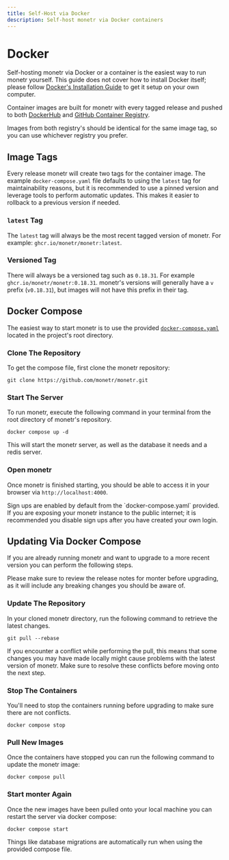 ```yaml
---
title: Self-Host via Docker
description: Self-host monetr via Docker containers
---
```



# Docker

Self-hosting monetr via Docker or a container is the easiest way to run monetr yourself. This guide does not cover how
to install Docker itself; please follow [Docker's Installation Guide](https://docs.docker.com/engine/install/) to get it
setup on your own computer.

Container images are built for monetr with every tagged release and pushed to both
[DockerHub](https://hub.docker.com/r/monetr/monetr) and [GitHub Container
Registry](https://github.com/monetr/monetr/pkgs/container/monetr).

Images from both registry's should be identical for the same image tag, so you can use whichever registry you prefer.

## Image Tags

Every release monetr will create two tags for the container image. The example `docker-compose.yaml` file defaults to
using the `latest` tag for maintainability reasons, but it is recommended to use a pinned version and leverage tools to
perform automatic updates. This makes it easier to rollback to a previous version if needed.

### `latest` Tag

The `latest` tag will always be the most recent tagged version of monetr. For example: `ghcr.io/monetr/monetr:latest`.

### Versioned Tag

There will always be a versioned tag such as `0.18.31`. For example `ghcr.io/monetr/monetr:0.18.31`. monetr's versions
will generally have a `v` prefix (`v0.18.31`), but images will not have this prefix in their tag.

## Docker Compose

The easiest way to start monetr is to use the provided
[`docker-compose.yaml`](https://github.com/monetr/monetr/blob/main/docker-compose.yaml) located in the project's root
directory.

<Steps>

### Clone The Repository

To get the compose file, first clone the monetr repository:

```shell filename="Clone monetr"
git clone https://github.com/monetr/monetr.git
```

### Start The Server

To run monetr, execute the following command in your terminal from the root directory of monetr's repository.

```shell filename="Start monetr"
docker compose up -d
```

This will start the monetr server, as well as the database it needs and a redis server.

### Open monetr

Once monetr is finished starting, you should be able to access it in your browser via `http://localhost:4000`.

</Steps>

<Callout type="warning">
  Sign ups are enabled by default from the `docker-compose.yaml` provided. If you are exposing your monetr instance to
  the public internet; it is recommended you disable sign ups after you have created your own login.
</Callout>

## Updating Via Docker Compose

If you are already running monetr and want to upgrade to a more recent version you can perform the following steps.

Please make sure to review the release notes for monter before upgrading, as it will include any breaking changes you
should be aware of.

<Steps>

### Update The Repository

In your cloned monetr directory, run the following command to retrieve the latest changes.

```shell filename="Retrieve changes"
git pull --rebase
```

If you encounter a conflict while performing the pull, this means that some changes you may have made locally might
cause problems with the latest version of monetr. Make sure to resolve these conflicts before moving onto the next step.

### Stop The Containers

You'll need to stop the containers running before upgrading to make sure there are not conflicts.

```shell filename="Stop monetr"
docker compose stop
```

### Pull New Images

Once the containers have stopped you can run the following command to update the monetr image:

```shell filename="Docker pull"
docker compose pull
```

### Start monter Again

Once the new images have been pulled onto your local machine you can restart the server via docker compose:

```shell filename="Docker start"
docker compose start
```

Things like database migrations are automatically run when using the provided compose file.

</Steps>

